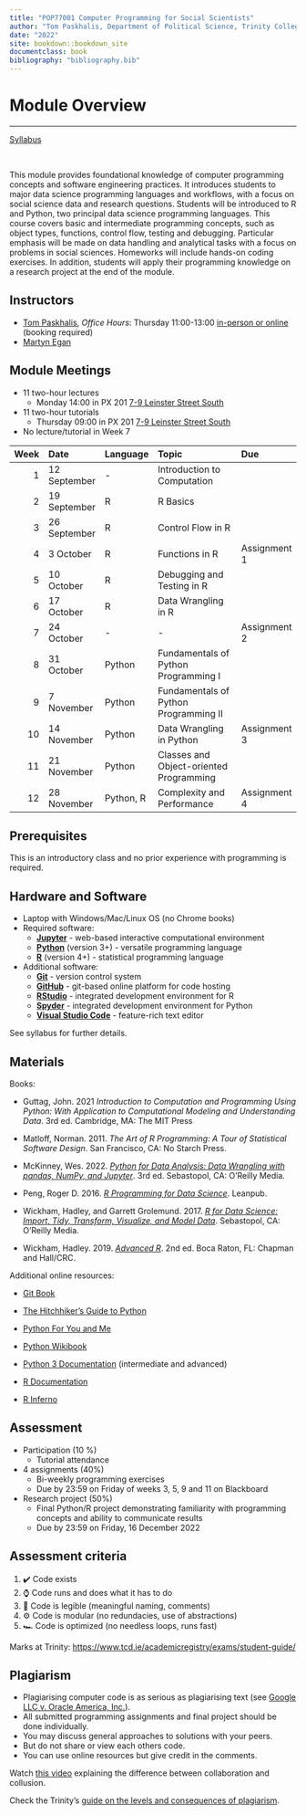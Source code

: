 ```yaml
---
title: "POP77001 Computer Programming for Social Scientists"
author: "Tom Paskhalis, Department of Political Science, Trinity College Dublin"
date: "2022"
site: bookdown::bookdown_site
documentclass: book
bibliography: "bibliography.bib"
---
```


# Module Overview {-}

---

<div id="buttons">
<a class="btn btn-warning btn-lg" role="button" href="https://github.com/ASDS-TCD/POP77001_Computer_Programming_2022/blob/main/syllabus/POP77001_Computer_Programming_for_Social_Scientists.pdf">Syllabus</a>
</div>
<br>

This module provides foundational knowledge of computer programming concepts and software engineering practices. It introduces students to major data science programming languages and workflows, with a focus on social science data and research questions. Students will be introduced to R and Python, two principal data science programming languages. This course covers basic and intermediate programming concepts, such as object types, functions, control flow, testing and debugging. Particular emphasis will be made on data handling and analytical tasks with a focus on problems in social sciences. Homeworks will include hands-on coding exercises. In addition, students will apply their programming knowledge on a research project at the end of the module.

## Instructors {-}

- [Tom Paskhalis](mailto:tom.paskhalis@tcd.ie), *Office Hours*: Thursday 11:00-13:00  [in-person or online](https://outlook.office365.com/owa/calendar/TomPaskhalis@TCDUD.onmicrosoft.com/bookings/) (booking required)
- [Martyn Egan](mailto:eganm9@tcd.ie)

## Module Meetings {-}

- 11 two-hour lectures
    - Monday 14:00 in PX 201 [7-9 Leinster Street South](https://www.tcd.ie/Maps/map.php?b=255)
- 11 two-hour tutorials
    - Thursday 09:00 in PX 201 [7-9 Leinster Street South](https://www.tcd.ie/Maps/map.php?b=255)
- No lecture/tutorial in Week 7

|   Week | Date         | Language   | Topic                                   | Due          |
|-------:|:-------------|:-----------|:----------------------------------------|:-------------|
|      1 | 12 September | -          | Introduction to Computation             |              |
|      2 | 19 September | R          | R Basics                                |              |
|      3 | 26 September | R          | Control Flow in R                       |              |
|      4 | 3 October    | R          | Functions in R                          | Assignment 1 |
|      5 | 10 October   | R          | Debugging and Testing in R              |              |
|      6 | 17 October   | R          | Data Wrangling in R                     |              |
|      7 | 24 October   | -          | -                                       | Assignment 2 |
|      8 | 31 October   | Python     | Fundamentals of Python Programming I    |              |
|      9 | 7 November   | Python     | Fundamentals of Python Programming II   |              |
|     10 | 14 November  | Python     | Data Wrangling in Python                | Assignment 3 |
|     11 | 21 November  | Python     | Classes and Object-oriented Programming |              |
|     12 | 28 November  | Python, R  | Complexity and Performance              | Assignment 4 |

## Prerequisites {-}

This is an introductory class and no prior experience with programming is required.

## Hardware and Software {-}

- Laptop with Windows/Mac/Linux OS (no Chrome books)
- Required software:
    - [**Jupyter**](https://jupyter.org/) - web-based interactive computational environment
    - [**Python**](https://www.python.org/) (version 3+) - versatile programming language
    - [**R**](https://cran.r-project.org/) (version 4+) - statistical programming language
- Additional software:
    - [**Git**](https://git-scm.com/) - version control system
    - [**GitHub**](https://github.com/) - git-based online platform for code hosting
    - [**RStudio**](https://www.rstudio.com/) - integrated development environment for R
    - [**Spyder**](https://www.spyder-ide.org/) - integrated development environment for Python
    - [**Visual Studio Code**](https://code.visualstudio.com/) - feature-rich text editor

See syllabus for further details.

## Materials {-}

Books:

- Guttag, John. 2021 *Introduction to Computation and Programming Using Python: With Application to Computational Modeling and Understanding Data*. 3rd ed. Cambridge, MA: The MIT Press

- Matloff, Norman. 2011. *The Art of R Programming: A Tour of Statistical Software Design*. San Francisco, CA: No Starch Press.

- McKinney, Wes. 2022. [*Python for Data Analysis: Data Wrangling with pandas, NumPy, and
Jupyter*](https://wesmckinney.com/book/). 3rd ed. Sebastopol, CA: O'Reilly Media.

- Peng, Roger D. 2016. [*R Programming for Data Science*](https://leanpub.com/rprogramming). Leanpub.

- Wickham, Hadley, and Garrett Grolemund. 2017. [*R for Data Science: Import, Tidy, Transform, Visualize, and Model Data*](http://r4ds.had.co.nz/). Sebastopol, CA: O'Reilly Media.

- Wickham, Hadley. 2019. [*Advanced R*](http://adv-r.had.co.nz/). 2nd ed. Boca Raton, FL: Chapman and Hall/CRC.

Additional online resources:

- [Git Book](https://git-scm.com/book/en/v2)

- [The Hitchhiker's Guide to Python](https://docs.python-guide.org/)

- [Python For You and Me](https://pymbook.readthedocs.io/en/latest/)

- [Python Wikibook](https://en.wikibooks.org/wiki/Python_Programming)

- [Python 3 Documentation](https://docs.python.org/3/) (intermediate and advanced)

- [R Documentation](https://rdrr.io/)

- [R Inferno](https://www.burns-stat.com/pages/Tutor/R_inferno.pdf)

## Assessment

- Participation (10 %)
    - Tutorial attendance

- 4 assignments (40%)
    - Bi-weekly programming exercises
    - Due by 23:59 on Friday of weeks 3, 5, 9 and 11 on Blackboard

- Research project (50%)
    - Final Python/R project demonstrating familiarity with programming concepts and ability to communicate results
    - Due by 23:59 on Friday, 16 December 2022
    
## Assessment criteria {-}

1. ✔️ Code exists
2. ⌚ Code runs and does what it has to do
3. 📜 Code is legible (meaningful naming, comments)
4. ⚙️ Code is modular (no redundacies, use of abstractions)
5. 🏎️ Code is optimized (no needless loops, runs fast)

Marks at Trinity: [https://www.tcd.ie/academicregistry/exams/student-guide/](https://www.tcd.ie/academicregistry/exams/student-guide/)

## Plagiarism {-}

- Plagiarising computer code is as serious as plagiarising text (see [Google LLC v. Oracle America, Inc.](https://en.wikipedia.org/wiki/Google_LLC_v._Oracle_America%2C_Inc.)).
- All submitted programming assignments and final project should be done individually.
- You may discuss general approaches to solutions with your peers.
- But do not share or view each others code.
- You can use online resources but give credit in the comments.

Watch [this video](https://www.youtube.com/watch?v=kNr69r0BBaw) explaining the difference between collaboration and collusion.

Check the Trinity's [guide on the levels and consequences of plagiarism](https://libguides.tcd.ie/plagiarism/levels-and-consequences).
